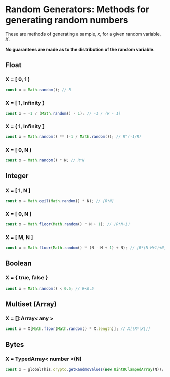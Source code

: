 
<Meta title="Library/Random Generators" />

# Random Generators: Methods for generating random numbers

These are methods of generating a sample, _x_, for a given random variable, _X_.

**No guarantees are made as to the distribution of the random variable.**

## Float

### X = [ 0, 1 )

```javascript
const x = Math.random(); // R
```

### X = [ 1, Infinity )

```javascript
const x = -1 / (Math.random() - 1); // -1 / (R - 1)
```

### X = ( 1, Infinity ]

```javascript
const x = Math.random() ** (-1 / Math.random()); // R^(-1/R)
```

### X = [ 0, N )

```javascript
const x = Math.random() * N; // R*N
```

## Integer

### X = [ 1, N ]

```javascript
const x = Math.ceil(Math.random() * N); // ⌈R*N⌉
```

### X = [ 0, N ]

```javascript
const x = Math.floor(Math.random() * N + 1); // ⌊R*N+1⌋
```

### X = [ M, N ]

```javascript
const x = Math.floor(Math.random() * (N - M + 1) + N); // ⌊R*(N-M+1)+N⌋
```

## Boolean

### X = { true, false }

```javascript
const x = Math.random() < 0.5; // R<0.5
```

## Multiset (Array)

### X = []:Array< any >

```javascript
const x = X[Math.floor(Math.random() * X.length)]; // X[⌊R*|X|⌋]
```

## Bytes

### X = TypedArray< number >(N)

```javascript
const x = globalThis.crypto.getRandmoValues(new Uint8ClampedArray(N)); // X[⌊R*|X|⌋]
```
